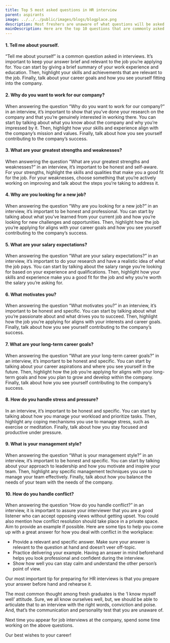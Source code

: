 ```yaml
---
title: Top 5 most asked questions in HR interview
parent: aspirants
image: ../../../public/images/blogs/blogplace.png
description: Most freshers are unaware of what questions will be asked in the HR round. The purpose of an HR interview is to get to know the applicants better and assess their communication skills. The interviewer wants to understand your personality, qualifications, and skills. Interviews are designed and structured so the interviewer can gain insights into how you think and respond in different situations. You’ll likely face a variety of questions
mainDescription: Here are the top 10 questions that are commonly asked in HR interviews and also details on what you should cover in your answer.
---
```


#### 1. Tell me about yourself.

“Tell me about yourself” is a common question asked in interviews. It’s important to keep your answer brief and relevant to the job you’re applying for. You can start by giving a brief summary of your work experience and education. Then, highlight your skills and achievements that are relevant to the job. Finally, talk about your career goals and how you see yourself fitting into the company.

#### 2. Why do you want to work for our company?

When answering the question “Why do you want to work for our company?” in an interview, it’s important to show that you’ve done your research on the company and that you’re genuinely interested in working there. You can start by talking about what you know about the company and why you’re impressed by it. Then, highlight how your skills and experience align with the company’s mission and values. Finally, talk about how you see yourself contributing to the company’s success.

#### 3. What are your greatest strengths and weaknesses?

When answering the question “What are your greatest strengths and weaknesses?” in an interview, it’s important to be honest and self-aware. For your strengths, highlight the skills and qualities that make you a good fit for the job. For your weaknesses, choose something that you’re actively working on improving and talk about the steps you’re taking to address it.

#### 4. Why are you looking for a new job?

When answering the question “Why are you looking for a new job?” in an interview, it’s important to be honest and professional. You can start by talking about what you’ve learned from your current job and how you’re looking for new challenges and opportunities. Then, highlight how the job you’re applying for aligns with your career goals and how you see yourself contributing to the company’s success.

#### 5. What are your salary expectations?

When answering the question “What are your salary expectations?” in an interview, it’s important to do your research and have a realistic idea of what the job pays. You can start by talking about the salary range you’re looking for based on your experience and qualifications. Then, highlight how your skills and experience make you a good fit for the job and why you’re worth the salary you’re asking for.

#### 6. What motivates you?

When answering the question “What motivates you?” in an interview, it’s important to be honest and specific. You can start by talking about what you’re passionate about and what drives you to succeed. Then, highlight how the job you’re applying for aligns with your interests and career goals. Finally, talk about how you see yourself contributing to the company’s success.

#### 7. What are your long-term career goals?

When answering the question “What are your long-term career goals?” in an interview, it’s important to be honest and specific. You can start by talking about your career aspirations and where you see yourself in the future. Then, highlight how the job you’re applying for aligns with your long-term goals and how you plan to grow and develop within the company. Finally, talk about how you see yourself contributing to the company’s success.

#### 8. How do you handle stress and pressure?

In an interview, it’s important to be honest and specific. You can start by talking about how you manage your workload and prioritize tasks. Then, highlight any coping mechanisms you use to manage stress, such as exercise or meditation. Finally, talk about how you stay focused and productive under pressure.

#### 9. What is your management style?

When answering the question “What is your management style?” in an interview, it’s important to be honest and specific. You can start by talking about your approach to leadership and how you motivate and inspire your team. Then, highlight any specific management techniques you use to manage your team effectively. Finally, talk about how you balance the needs of your team with the needs of the company.

#### 10. How do you handle conflict?

When answering the question “How do you handle conflict?” in an interview, it is important to assure your interviewer that you are a good listener who can accept opposing views without getting upset. You could also mention how conflict resolution should take place in a private space. Aim to provide an example if possible. Here are some tips to help you come up with a great answer for how you deal with conflict in the workplace:

- Provide a relevant and specific answer. Make sure your answer is relevant to the question at hand and doesn’t veer off-topic.
- Practice delivering your example. Having an answer in mind beforehand helps you look professional and confident during the interview.
- Show how well you can stay calm and understand the other person’s point of view.

Our most important tip for preparing for HR interviews is that you prepare your answer before hand and rehearse it.

The most common thought among fresh graduates is the ‘I know myself well’ attitude. Sure, we all know ourselves well, but, we should be able to articulate that to an interview with the right words, conviction and poise. And, that’s the communication and personality test that you are unaware of.

Next time you appear for job interviews at the company, spend some time working on the above questions.

Our best wishes to your career!
